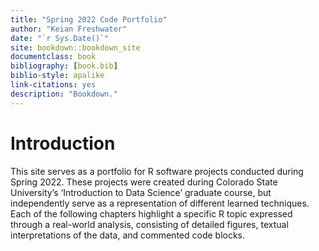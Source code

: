 ```yaml
--- 
title: "Spring 2022 Code Portfolio"
author: "Keian Freshwater"
date: "`r Sys.Date()`"
site: bookdown::bookdown_site
documentclass: book
bibliography: [book.bib]
biblio-style: apalike
link-citations: yes
description: "Bookdown."
---
```


# Introduction {-}

This site serves as a portfolio for R software projects conducted during Spring 2022. These projects were created during Colorado State University's 'Introduction to Data Science' graduate course, but independently serve as a representation of different learned techniques. Each of the following chapters highlight a specific R topic expressed through a real-world analysis, consisting of detailed figures, textual interpretations of the data, and commented code blocks.
